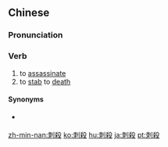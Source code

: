 {{also|刺杀}}
==Chinese==
{{zh-forms|s=刺杀}}

===Pronunciation===
{{zh-pron
|m=cìshā
|c=ci3 saat3
|mn=chhì-sat
|cat=v
}}

===Verb===
{{zh-verb}}

# to [[assassinate]]
# to [[stab]] to [[death]]

====Synonyms====
* {{sense|assassinate}} {{zh-l|暗殺/暗杀}}

[[zh-min-nan:刺殺]]
[[ko:刺殺]]
[[hu:刺殺]]
[[ja:刺殺]]
[[pt:刺殺]]